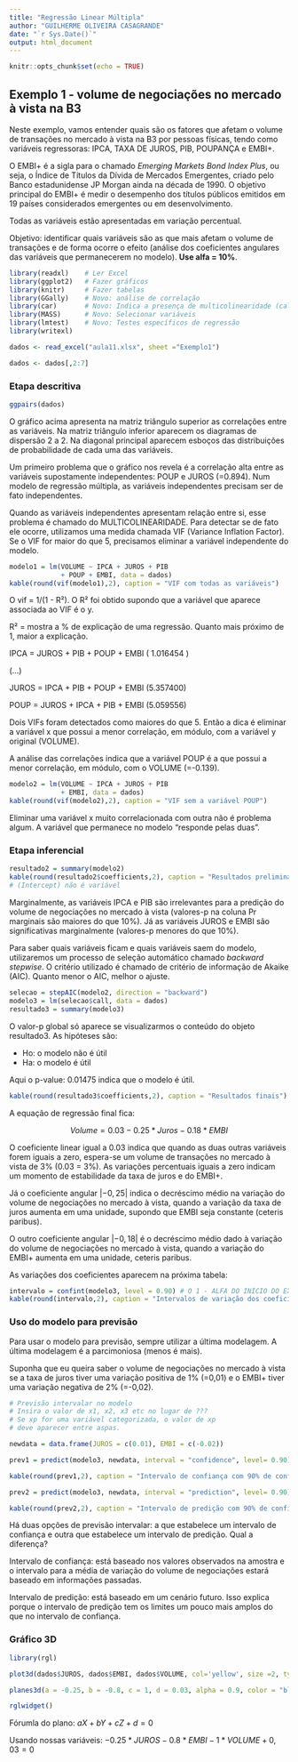 ```yaml
---
title: "Regressão Linear Múltipla"
author: "GUILHERME OLIVEIRA CASAGRANDE"
date: "`r Sys.Date()`"
output: html_document
---
```


```r
knitr::opts_chunk$set(echo = TRUE)
```

## Exemplo 1 - volume de negociações no mercado à vista na B3

Neste exemplo, vamos entender quais são os fatores que afetam o volume de transações no mercado à vista na B3 por pessoas físicas, tendo como variáveis regressoras: IPCA, TAXA DE JUROS, PIB, POUPANÇA e EMBI+.

O EMBI+ é a sigla para o chamado *Emerging Markets Bond Index Plus*, ou seja, o Índice de Títulos da Dívida de Mercados Emergentes, criado pelo Banco estadunidense JP Morgan ainda na década de 1990. O objetivo principal do EMBI+ é medir o desempenho dos títulos públicos emitidos em 19 países considerados emergentes ou em desenvolvimento.

Todas as variáveis estão apresentadas em variação percentual.

Objetivo: identificar quais variáveis são as que mais afetam o volume de transações e de forma ocorre o efeito (análise dos coeficientes angulares das variáveis que permanecerem no modelo). **Use alfa = 10%**.

```r
library(readxl)    # Ler Excel
library(ggplot2)   # Fazer gráficos
library(knitr)     # Fazer tabelas
library(GGally)    # Novo: análise de correlação
library(car)       # Novo: Indica a presença de multicolinearidade (calculo do VIF)
library(MASS)      # Novo: Selecionar variáveis
library(lmtest)    # Novo: Testes específicos de regressão
library(writexl)

dados <- read_excel("aula11.xlsx", sheet ="Exemplo1")

dados <- dados[,2:7]
```

### Etapa descritiva

```r
ggpairs(dados)

```

O gráfico acima apresenta na matriz triângulo superior as correlações entre as variáveis. Na matriz triângulo inferior aparecem os diagramas de dispersão 2 a 2. Na diagonal principal aparecem esboços das distribuições de probabilidade de cada uma das variáveis.

Um primeiro problema que o gráfico nos revela é a correlação alta entre as variáveis supostamente independentes: POUP e JUROS (=0.894). Num modelo de regressão múltipla, as variáveis independentes precisam ser de fato independentes.

Quando as variáveis independentes apresentam relação entre si, esse problema é chamado do MULTICOLINEARIDADE. Para detectar se de fato ele ocorre, utilizamos uma medida chamada VIF (Variance Inflation Factor). Se o VIF for maior do que 5, precisamos eliminar a variável independente do modelo.

```r

modelo1 = lm(VOLUME ~ IPCA + JUROS + PIB 
             + POUP + EMBI, data = dados) 
kable(round(vif(modelo1),2), caption = "VIF com todas as variáveis")
```

O vif = 1/(1 - R²). O R² foi obtido supondo que a variável que aparece associada ao VIF é o y.

R² = mostra a % de explicação de uma regressão. Quanto mais próximo de 1, maior a explicação.

IPCA = JUROS + PIB + POUP + EMBI ( 1.016454 )

(...)

JUROS = IPCA + PIB + POUP + EMBI (5.357400)

POUP = JUROS + IPCA + PIB + EMBI (5.059556)

Dois VIFs foram detectados como maiores do que 5. Então a dica é eliminar a variável x que possui a menor correlação, em módulo, com a variável y original (VOLUME).

A análise das correlações indica que a variável POUP é a que possui a menor correlação, em módulo, com o VOLUME (=-0.139).

```r

modelo2 = lm(VOLUME ~ IPCA + JUROS + PIB 
             + EMBI, data = dados) 
kable(round(vif(modelo2),2), caption = "VIF sem a variável POUP")
```

Eliminar uma variável x muito correlacionada com outra não é problema algum. A variável que permanece no modelo "responde pelas duas".

### Etapa inferencial

```r

resultado2 = summary(modelo2)
kable(round(resultado2$coefficients,2), caption = "Resultados preliminares")
# (Intercept) não é variável
```

Marginalmente, as variáveis IPCA e PIB são irrelevantes para a predição do volume de negociações no mercado à vista (valores-p na coluna Pr marginais são maiores do que 10%). Já as variáveis JUROS e EMBI são significativas marginalmente (valores-p menores do que 10%).

Para saber quais variáveis ficam e quais variáveis saem do modelo, utilizaremos um processo de seleção automático chamado *backward stepwise*. O critério utilizado é chamado de critério de informação de Akaike (AIC). Quanto menor o AIC, melhor o ajuste.

```r

selecao = stepAIC(modelo2, direction = "backward")
modelo3 = lm(selecao$call, data = dados)
resultado3 = summary(modelo3)

```

O valor-p global só aparece se visualizarmos o conteúdo do objeto resultado3.
As hipóteses são:

-   Ho: o modelo não é útil
-   Ha: o modelo é útil

Aqui o p-value: 0.01475 indica que o modelo é útil.

```r
kable(round(resultado3$coefficients,2), caption = "Resultados finais")

```

A equação de regressão final fica:

$$
Volume = 0.03 -0.25*Juros -0.18*EMBI
$$

O coeficiente linear igual a $0.03$ indica que quando as duas outras variáveis forem iguais a zero, espera-se um volume de transações no mercado à vista de 3% (0.03 = 3%). As variações percentuais iguais a zero indicam um momento de estabilidade da taxa de juros e do EMBI+.

Já o coeficiente angular $|-0,25|$ indica o decréscimo médio na variação do volume de negociações no mercado à vista, quando a variação da taxa de juros aumenta em uma unidade, supondo que EMBI seja constante (ceteris paribus).

O outro coeficiente angular $|-0,18|$ é o decréscimo médio dado à variação do volume de negociações no mercado à vista, quando a variação do EMBI+ aumenta em uma unidade, ceteris paribus.

As variações dos coeficientes aparecem na próxima tabela:

```r

intervalo = confint(modelo3, level = 0.90) # O 1 - ALFA DO INÍCIO DO EXERCÍCIO
kable(round(intervalo,2), caption = "Intervalos de variação dos coeficientes com 90% de confiança")
```

### Uso do modelo para previsão

Para usar o modelo para previsão, sempre utilizar a última modelagem. A última modelagem é a parcimoniosa (menos é mais).

Suponha que eu queira saber o volume de negociações no mercado à vista se a taxa de juros tiver uma variação positiva de 1% (=0,01) e o EMBI+ tiver uma variação negativa de 2% (=-0,02).

```r

# Previsão intervalar no modelo
# Insira o valor de x1, x2, x3 etc no lugar de ???
# Se xp for uma variável categorizada, o valor de xp
# deve aparecer entre aspas.

newdata = data.frame(JUROS = c(0.01), EMBI = c(-0.02)) 

prev1 = predict(modelo3, newdata, interval = "confidence", level= 0.90)

kable(round(prev1,2), caption = "Intervalo de confiança com 90% de confiança")

prev2 = predict(modelo3, newdata, interval = "prediction", level= 0.90)

kable(round(prev2,2), caption = "Intervalo de predição com 90% de confiança")

```

Há duas opções de previsão intervalar: a que estabelece um intervalo de confiança e outra que estabelece um intervalo de predição. Qual a diferença?

Intervalo de confiança: está baseado nos valores observados na amostra e o intervalo para a média de variação do volume de negociações estará baseado em informações passadas.

Intervalo de predição: está baseado em um cenário futuro. Isso explica porque o intervalo de predição tem os limites um pouco mais amplos do que no intervalo de confiança.

### Gráfico 3D

```r
library(rgl)

plot3d(dados$JUROS, dados$EMBI, dados$VOLUME, col='yellow', size =2, type = "s", main = "Grafico 3D Interativo")

planes3d(a = -0.25, b = -0.8, c = 1, d = 0.03, alpha = 0.9, color = "blue")

rglwidget()
```

Fórumla do plano: $aX + bY + cZ + d = 0$

Usando nossas variáveis: $-0.25 * JUROS - 0.8 * EMBI - 1 * VOLUME + 0,03 = 0$

